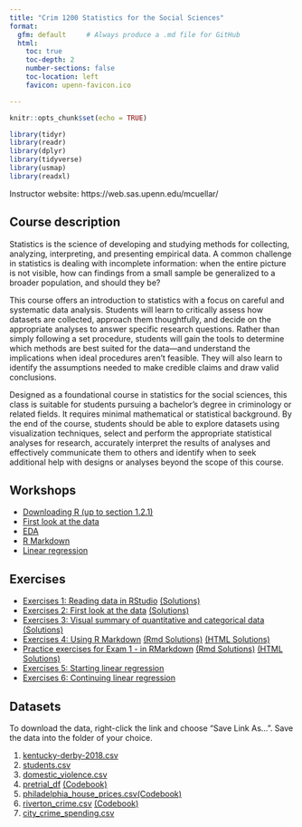 ```yaml
---
title: "Crim 1200 Statistics for the Social Sciences"
format:
  gfm: default     # Always produce a .md file for GitHub
  html:
    toc: true
    toc-depth: 2
    number-sections: false
    toc-location: left
    favicon: upenn-favicon.ico

---
```


```r
knitr::opts_chunk$set(echo = TRUE)
```

```r

library(tidyr)
library(readr)
library(dplyr)
library(tidyverse)
library(usmap)
library(readxl)
```

Instructor website: https://web.sas.upenn.edu/mcuellar/

## Course description

Statistics is the science of developing and studying methods for
collecting, analyzing, interpreting, and presenting empirical data. A
common challenge in statistics is dealing with incomplete information:
when the entire picture is not visible, how can findings from a small
sample be generalized to a broader population, and should they be?

This course offers an introduction to statistics with a focus on careful
and systematic data analysis. Students will learn to critically assess
how datasets are collected, approach them thoughtfully, and decide on
the appropriate analyses to answer specific research questions. Rather
than simply following a set procedure, students will gain the tools to
determine which methods are best suited for the data—and understand the
implications when ideal procedures aren’t feasible. They will also learn
to identify the assumptions needed to make credible claims and draw
valid conclusions.

Designed as a foundational course in statistics for the social sciences,
this class is suitable for students pursuing a bachelor’s degree in
criminology or related fields. It requires minimal mathematical or
statistical background. By the end of the course, students should be
able to explore datasets using visualization techniques, select and
perform the appropriate statistical analyses for research, accurately
interpret the results of analyses and effectively communicate them to
others and identify when to seek additional help with designs or
analyses beyond the scope of this course.

## Workshops

-   [Downloading R (up to section
    1.2.1)](https://moderndive.netlify.app/1-getting-started.html)
-   [First look at the
    data](https://mariacuellar.github.io/crim_data_analysis/workshops/firstlook.html)
-   [EDA](https://mariacuellar.github.io/crim_data_analysis/workshops/EDA.html)
-   [R Markdown](https://mariacuellar.github.io/crim_data_analysis/workshops/Rmarkdown.html)
-   [Linear
    regression](https://mariacuellar.github.io/crim_data_analysis/workshops/LinearRegression.html)



## Exercises

-  [Exercises 1: Reading data in RStudio](https://raw.githubusercontent.com/mariacuellar/crim_data_analysis/refs/heads/main/exercises/Exercises%201%20-%20questions.R)
    [(Solutions)](https://raw.githubusercontent.com/mariacuellar/crim_data_analysis/refs/heads/main/exercises/Exercises%201%20-%20solutions.R)
-  [Exercises 2: First look at the data](https://raw.githubusercontent.com/mariacuellar/crim_data_analysis/refs/heads/main/exercises/Exercises%202%20-%20questions.R)
    [(Solutions)](https://raw.githubusercontent.com/mariacuellar/crim_data_analysis/refs/heads/main/exercises/Exercises%202%20-%20solutions.R)
-  [Exercises 3: Visual summary of quantitative and categorical data](https://raw.githubusercontent.com/mariacuellar/crim_data_analysis/refs/heads/main/exercises/Exercises%203%20-%20questions.R) 
[(Solutions)](https://raw.githubusercontent.com/mariacuellar/crim_data_analysis/refs/heads/main/exercises/Exercises%203%20-%20solutions.R)
-  [Exercises 4: Using R Markdown](https://raw.githubusercontent.com/mariacuellar/crim_data_analysis/refs/heads/main/exercises/Exercises%204%20-%20questions.R) 
[(Rmd Solutions)](https://raw.githubusercontent.com/mariacuellar/crim_data_analysis/refs/heads/main/exercises/Exercises%204%20-%20solutions.rmd)
[(HTML Solutions)](https://mariacuellar.github.io/crim_data_analysis/exercises/Exercises-4---solutions.html
)
- [Practice exercises for Exam 1 - in RMarkdown](https://raw.githubusercontent.com/mariacuellar/crim_data_analysis/refs/heads/main/exercises/Exam 1 practice - questions.Rmd) 
[(Rmd Solutions)](https://raw.githubusercontent.com/mariacuellar/crim_data_analysis/refs/heads/main/exercises/Exam%201%20practice%20-%20solutions.Rmd)
[(HTML Solutions)](https://mariacuellar.github.io/crim_data_analysis/exercises/Exam-1-practice---solutions.html)
- [Exercises 5: Starting linear regression](https://raw.githubusercontent.com/mariacuellar/crim_data_analysis/refs/heads/main/exercises/Exercises%205%20-%20questions.rmd)
- [Exercises 6: Continuing linear regression](https://raw.githubusercontent.com/mariacuellar/crim_data_analysis/refs/heads/main/exercises/Exercises%206%20-%20questions.rmd)


## Datasets

To download the data, right-click the link and choose “Save Link As…”.
Save the data into the folder of your choice.

1.  [kentucky-derby-2018.csv](data/kentucky-derby-2018.csv)
2.  [students.csv](data/students.csv)
3.  [domestic_violence.csv](data/domestic_violence.csv)
4.  [pretrial_df](data/pretrial_df.csv) [(Codebook)](https://raw.githubusercontent.com/mariacuellar/crim_data_analysis/refs/heads/main/data/codebook%20for%20pretrial_df.txt)
5. [philadelphia_house_prices.csv](data/philadelphia_house_prices.csv)[(Codebook)](https://raw.githubusercontent.com/mariacuellar/crim_data_analysis/refs/heads/main/data/codebook%20for%20philadelphia_house_prices.txt)
6. [riverton_crime.csv](data/riverton-crime.csv) [(Codebook)](https://raw.githubusercontent.com/mariacuellar/crim_data_analysis/refs/heads/main/data/codebook%20riverton-crime.txt)
7. [city_crime_spending.csv](data/city_crime_spending.csv)

